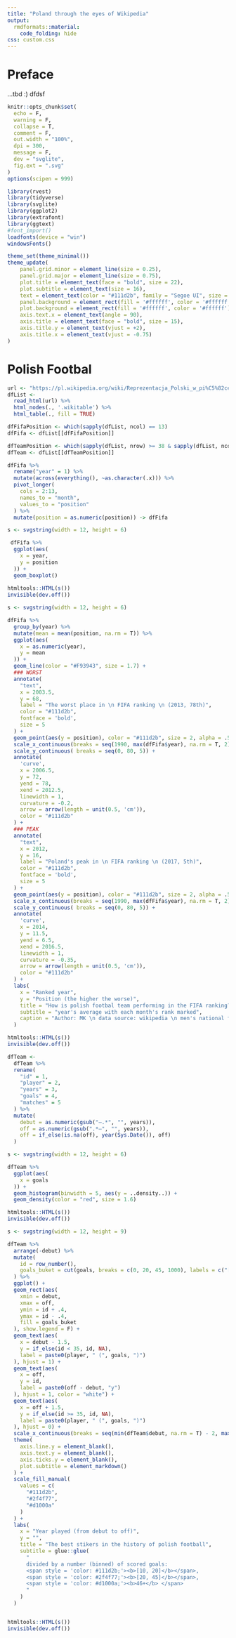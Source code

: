 ```yaml
---
title: "Poland through the eyes of Wikipedia"
output: 
  rmdformats::material:
    code_folding: hide
css: custom.css
---
```

# Preface

...tbd :) dfdsf

```r
knitr::opts_chunk$set(
  echo = F,
  warning = F,
  collapse = T,
  comment = F,
  out.width = "100%",
  dpi = 300,
  message = F,
  dev = "svglite",
  fig.ext = ".svg"
)
options(scipen = 999)

library(rvest)
library(tidyverse)
library(svglite)
library(ggplot2)
library(extrafont)
library(ggtext)
#font_import()
loadfonts(device = "win")
windowsFonts()

```
```r

theme_set(theme_minimal())
theme_update(
    panel.grid.minor = element_line(size = 0.25),
    panel.grid.major = element_line(size = 0.75),
    plot.title = element_text(face = "bold", size = 22),
    plot.subtitle = element_text(size = 16),
    text = element_text(color = "#111d2b", family = "Segoe UI", size = 18),
    panel.background = element_rect(fill = '#ffffff', color = '#ffffff'),
    plot.background = element_rect(fill = '#ffffff', color = '#ffffff'),
    axis.text.x = element_text(angle = 90),
    axis.title = element_text(face = "bold", size = 15),
    axis.title.y = element_text(vjust = +2),
    axis.title.x = element_text(vjust = -0.75)
)

```

# Polish Footbal
```r

url <- "https://pl.wikipedia.org/wiki/Reprezentacja_Polski_w_pi%C5%82ce_no%C5%BCnej_m%C4%99%C5%BCczyzn"
dfList <- 
  read_html(url) %>%
  html_nodes(., '.wikitable') %>%
  html_table(., fill = TRUE)

dfFifaPosition <- which(sapply(dfList, ncol) == 13)
dfFifa <- dfList[[dfFifaPosition]]

dfTeamPosition <- which(sapply(dfList, nrow) >= 38 & sapply(dfList, ncol) == 6)
dfTeam <- dfList[[dfTeamPosition]]
```

```r
dfFifa %>%
  rename("year" = 1) %>%
  mutate(across(everything(), ~as.character(.x))) %>%
  pivot_longer(
    cols = 2:13,
    names_to = "month",
    values_to = "position"
  ) %>%
  mutate(position = as.numeric(position)) -> dfFifa
```

```r
s <- svgstring(width = 12, height = 6)

 dfFifa %>%
  ggplot(aes(
    x = year,
    y = position
  )) +
  geom_boxplot()
 
htmltools::HTML(s())
invisible(dev.off())
```

```r
s <- svgstring(width = 12, height = 6)

dfFifa %>%
  group_by(year) %>%
  mutate(mean = mean(position, na.rm = T)) %>%
  ggplot(aes(
    x = as.numeric(year),
    y = mean
  )) +
  geom_line(color = "#F93943", size = 1.7) + 
  ### WORST
  annotate(
    "text",
    x = 2003.5,
    y = 68, 
    label = "The worst place in \n FIFA ranking \n (2013, 78th)",
    color = "#111d2b",
    fontface = 'bold',
    size = 5
  ) +
  geom_point(aes(y = position), color = "#111d2b", size = 2, alpha = .5) +
  scale_x_continuous(breaks = seq(1990, max(dfFifa$year), na.rm = T, 2)) +
  scale_y_continuous( breaks = seq(0, 80, 5)) +
  annotate(
    'curve',
    x = 2006.5,
    y = 72,
    yend = 78,
    xend = 2012.5,
    linewidth = 1,
    curvature = -0.2,
    arrow = arrow(length = unit(0.5, 'cm')),
    color = "#111d2b"
  ) +
  ### PEAK
  annotate(
    "text",
    x = 2012,
    y = 16, 
    label = "Poland's peak in \n FIFA ranking \n (2017, 5th)",
    color = "#111d2b",
    fontface = 'bold',
    size = 5
  ) +
  geom_point(aes(y = position), color = "#111d2b", size = 2, alpha = .5) +
  scale_x_continuous(breaks = seq(1990, max(dfFifa$year), na.rm = T, 2)) +
  scale_y_continuous( breaks = seq(0, 80, 5)) +
  annotate(
    'curve',
    x = 2014,
    y = 11.5,
    yend = 6.5,
    xend = 2016.5,
    linewidth = 1,
    curvature = -0.35,
    arrow = arrow(length = unit(0.5, 'cm')),
    color = "#111d2b"
  ) +
  labs(
    x = "Ranked year",
    y = "Position (the higher the worse)",
    title = "How is polish footbal team performing in the FIFA ranking?",
    subtitle = "year's average with each month's rank marked",
    caption = "Author: MK \n data source: wikipedia \n men's national football team"
  )

htmltools::HTML(s())
invisible(dev.off())
```

```r
dfTeam <- 
  dfTeam %>%
  rename(
    "id" = 1,
    "player" = 2,
    "years" = 3,
    "goals" = 4,
    "matches" = 5
  ) %>%
  mutate(
    debut = as.numeric(gsub("–.*", "", years)),
    off = as.numeric(gsub(".*–", "", years)),
    off = if_else(is.na(off), year(Sys.Date()), off)
  )

```

```r
s <- svgstring(width = 12, height = 6)

dfTeam %>%
  ggplot(aes(
    x = goals
  )) +
  geom_histogram(binwidth = 5, aes(y = ..density..)) + 
  geom_density(color = "red", size = 1.6) 

htmltools::HTML(s())
invisible(dev.off())
```


```r
s <- svgstring(width = 12, height = 9)

dfTeam %>%
  arrange(-debut) %>%
  mutate(
    id = row_number(),
    goals_buket = cut(goals, breaks = c(0, 20, 45, 1000), labels = c("[0, 20]", "[20, 45]", "45+"))
  ) %>%
  ggplot() + 
  geom_rect(aes(
    xmin = debut,
    xmax = off,
    ymin = id + .4,
    ymax = id - .4,
    fill = goals_buket
  ), show.legend = F) +
  geom_text(aes(
    x = debut - 1.5,
    y = if_else(id < 35, id, NA),
    label = paste0(player, " (", goals, ")")
  ), hjust = 1) + 
  geom_text(aes(
    x = off,
    y = id,
    label = paste0(off - debut, "y")
  ), hjust = 1, color = "white") + 
  geom_text(aes(
    x = off + 1.5,
    y = if_else(id >= 35, id, NA),
    label = paste0(player, " (", goals, ")")
  ), hjust = 0) + 
  scale_x_continuous(breaks = seq(min(dfTeam$debut, na.rm = T) - 2, max(dfTeam$off, na.rm = T), 4)) +
  theme(
    axis.line.y = element_blank(),
    axis.text.y = element_blank(),
    axis.ticks.y = element_blank(),
    plot.subtitle = element_markdown()
  ) + 
  scale_fill_manual(
    values = c(
      "#111d2b",
      "#2f4f77",
      "#d1000a"
    )
  ) +
  labs(
    x = "Year played (from debut to off)",
    y = "",
    title = "The best stikers in the history of polish football",
    subtitle = glue::glue(
      "
      divided by a number (binned) of scored goals:
      <span style = 'color: #111d2b;'><b>[10, 20]</b></span>,
      <span style = 'color: #2f4f77;'><b>[20, 45]</b></span>,
      <span style = 'color: #d1000a;'><b>46+</b> </span>
      "
    )
  )


htmltools::HTML(s())
invisible(dev.off())
```

